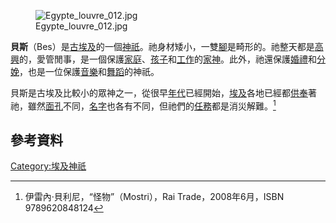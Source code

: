 {{About|埃及神祇|其他用法|贝斯}}
[[File:Egypte_louvre_012.jpg|thumb]]

'''貝斯'''（Bes）是[[古埃及|古埃及]]的一個[[神祇|神祇]]。祂身材矮小，一雙[[腳|腳]]是畸形的。祂整天都是[[快乐|高興]]的，愛管閒事，是一個保護[[家庭|家庭]]、[[孩子|孩子]]和[[工作|工作]]的[[家神|家神]]。此外，祂還保護[[婚禮|婚禮]]和[[分娩|分娩]]，也是一位保護[[音樂|音樂]]和[[舞蹈|舞蹈]]的神祇。

貝斯是古埃及比較小的眾神之一，從很早[[年代|年代]]已經開始，[[埃及|埃及]]各地已經都[[供奉|供奉]]著祂，雖然[[面孔|面孔]]不同，[[名字|名字]]也各有不同，但祂們的[[任務|任務]]都是消災解難。<ref>伊雷內·貝利尼，“怪物”（Mostri），Rai Trade，2008年6月，ISBN 9789620848124</ref>

==參考資料==
<references/>

{{Authority control}}
[[Category:埃及神祇|Category:埃及神祇]]

{{埃及神話}}